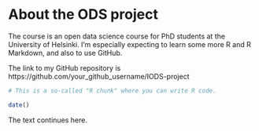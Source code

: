 
# About the ODS project

The course is an open data science course for PhD students at the University of Helsinki. I'm especially expecting to learn some more R and R Markdown, and also to use GitHub. 

The link to my GitHub repository is https://github.com/your_github_username/IODS-project

```r
# This is a so-called "R chunk" where you can write R code.

date()

```
The text continues here.

